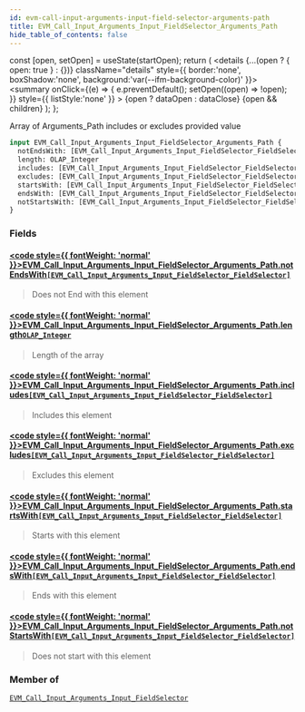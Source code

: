 ```yaml
---
id: evm-call-input-arguments-input-field-selector-arguments-path
title: EVM_Call_Input_Arguments_Input_FieldSelector_Arguments_Path
hide_table_of_contents: false
---
```







  const [open, setOpen] = useState(startOpen);
  return (
    <details {...(open ? { open: true } : {})} className="details" style={{ border:'none', boxShadow:'none', background:'var(--ifm-background-color)' }}>
      <summary
        onClick={(e) => {
          e.preventDefault();
          setOpen((open) => !open);
        }}
        style={{ listStyle:'none' }}
      >
      {open ? dataOpen : dataClose}
      </summary>
      {open && children}
    </details>
  );
};








Array of Arguments_Path includes or excludes provided value


```graphql
input EVM_Call_Input_Arguments_Input_FieldSelector_Arguments_Path {
  notEndsWith: [EVM_Call_Input_Arguments_Input_FieldSelector_FieldSelector]
  length: OLAP_Integer
  includes: [EVM_Call_Input_Arguments_Input_FieldSelector_FieldSelector]
  excludes: [EVM_Call_Input_Arguments_Input_FieldSelector_FieldSelector]
  startsWith: [EVM_Call_Input_Arguments_Input_FieldSelector_FieldSelector]
  endsWith: [EVM_Call_Input_Arguments_Input_FieldSelector_FieldSelector]
  notStartsWith: [EVM_Call_Input_Arguments_Input_FieldSelector_FieldSelector]
}
```




### Fields

#### [<code style={{ fontWeight: 'normal' }}>EVM_Call_Input_Arguments_Input_FieldSelector_Arguments_Path.<b>notEndsWith</b></code>](#)<Bullet />[`[EVM_Call_Input_Arguments_Input_FieldSelector_FieldSelector]`](/docs/graphql-reference/inputs/evm-call-input-arguments-input-field-selector-field-selector) <Badge class="badge badge--secondary" text="list"/> <Badge class="badge badge--secondary" text="input"/> 
> 
> 
> Does not End with this element
> 

#### [<code style={{ fontWeight: 'normal' }}>EVM_Call_Input_Arguments_Input_FieldSelector_Arguments_Path.<b>length</b></code>](#)<Bullet />[`OLAP_Integer`](/docs/graphql-reference/inputs/olap-integer) <Badge class="badge badge--secondary" text="input"/> 
> 
> 
> Length of the array
> 

#### [<code style={{ fontWeight: 'normal' }}>EVM_Call_Input_Arguments_Input_FieldSelector_Arguments_Path.<b>includes</b></code>](#)<Bullet />[`[EVM_Call_Input_Arguments_Input_FieldSelector_FieldSelector]`](/docs/graphql-reference/inputs/evm-call-input-arguments-input-field-selector-field-selector) <Badge class="badge badge--secondary" text="list"/> <Badge class="badge badge--secondary" text="input"/> 
> 
> 
> Includes this element
> 

#### [<code style={{ fontWeight: 'normal' }}>EVM_Call_Input_Arguments_Input_FieldSelector_Arguments_Path.<b>excludes</b></code>](#)<Bullet />[`[EVM_Call_Input_Arguments_Input_FieldSelector_FieldSelector]`](/docs/graphql-reference/inputs/evm-call-input-arguments-input-field-selector-field-selector) <Badge class="badge badge--secondary" text="list"/> <Badge class="badge badge--secondary" text="input"/> 
> 
> 
> Excludes this element
> 

#### [<code style={{ fontWeight: 'normal' }}>EVM_Call_Input_Arguments_Input_FieldSelector_Arguments_Path.<b>startsWith</b></code>](#)<Bullet />[`[EVM_Call_Input_Arguments_Input_FieldSelector_FieldSelector]`](/docs/graphql-reference/inputs/evm-call-input-arguments-input-field-selector-field-selector) <Badge class="badge badge--secondary" text="list"/> <Badge class="badge badge--secondary" text="input"/> 
> 
> 
> Starts with this element
> 

#### [<code style={{ fontWeight: 'normal' }}>EVM_Call_Input_Arguments_Input_FieldSelector_Arguments_Path.<b>endsWith</b></code>](#)<Bullet />[`[EVM_Call_Input_Arguments_Input_FieldSelector_FieldSelector]`](/docs/graphql-reference/inputs/evm-call-input-arguments-input-field-selector-field-selector) <Badge class="badge badge--secondary" text="list"/> <Badge class="badge badge--secondary" text="input"/> 
> 
> 
> Ends with this element
> 

#### [<code style={{ fontWeight: 'normal' }}>EVM_Call_Input_Arguments_Input_FieldSelector_Arguments_Path.<b>notStartsWith</b></code>](#)<Bullet />[`[EVM_Call_Input_Arguments_Input_FieldSelector_FieldSelector]`](/docs/graphql-reference/inputs/evm-call-input-arguments-input-field-selector-field-selector) <Badge class="badge badge--secondary" text="list"/> <Badge class="badge badge--secondary" text="input"/> 
> 
> 
> Does not start with this element
> 



### Member of

[`EVM_Call_Input_Arguments_Input_FieldSelector`](/docs/graphql-reference/inputs/evm-call-input-arguments-input-field-selector)  <Badge class="badge badge--secondary" text="input"/>

